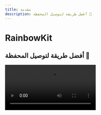 ```yaml
---
title: مقدمة
description: أفضل طريقة لتوصيل المحفظة 🌈
---
```


# RainbowKit

## أفضل طريقة لتوصيل المحفظة 🌈

<Video src="https://res.cloudinary.com/rainbowme/video/upload/s--aTmEjSrr--/f_auto:video,q_auto/v1/rainbowkit/site-assets/rainbowkit-video-cutdown-edit_gy0q16" />

RainbowKit هي مكتبة [React](https://reactjs.org/) تجعل من السهل إضافة اتصال المحفظة إلى التطبيق اللامركزي الخاص بك. إنها بديهية ، ومتجاوبة وقابلة للتخصيص.

### المميزات

#### إدارة المحفظة

إدارة المحفظة جاهزة للتشغيل للتطبيق اللامركزي الخاص بك. بخلاف التعامل مع الاتصال وقطع اتصال المحافظ ، تدعم RainbowKit العديد من المحافظ ، وتبديل سلاسل الاتصال ، وتحل العنوان إلى ENS ، وتعرض الرصيد وأكثر من ذلك بكثير!

#### قابل للتخصيص

يمكنك تعديل واجهة المستخدم لـ RainbowKit لتتناسب مع العلامة التجارية الخاصة بك. يمكنك اختيار من بين بعض الألوان المحددة مسبقًا وتكوينات نصف القطر الحدودية. للحالات الاستخدام المتقدمة، يمكنك تقديم موضوع مخصص بالكامل، تنفيذ الزر الخاص بك، وتجاهل بعض الميزات. تم تضمين الوضع المظلم.

#### معايير الصناعة

لتحسين التوافقية مع معظم المنتجات, نعتمد على [viem](https://viem.sh) و [wagmi](https://wagmi.sh/) - الأدوات الأكثر استخدامًا في هذا المجال.

معايير المحفظة مثل EIP-1193 و EIP-6963 مدعومة بشكل مباشر من الصندوق، مما يجعل من الأسهل من أي وقت مضى لمستخدمي محافظ المتصفح الاتصال بسلاسة بمحفظتهم بتطبيقك اللامركزي.

### مجتمع

نحن متحمسون لرؤية المجتمع يتبنى RainbowKit, يطرح المشكلات, ويقدم الملاحظات. سواء أكان طلب ميزة, تقرير خطأ, أو مشروع للعرض, الرجاء المشاركة!

- أثر [issue](https://github.com/rainbow-me/rainbowkit/issues)
- تابع على [Twitter](https://twitter.com/rainbowdotme)
- شارك [feedback]الخاص بك (https://github.com/rainbow-me/rainbowkit/discussions/new?category=feedback)
- جربه على [Codesandbox](https://codesandbox.io/p/sandbox/github/rainbow-me/rainbowkit/tree/main/examples/with-next)
